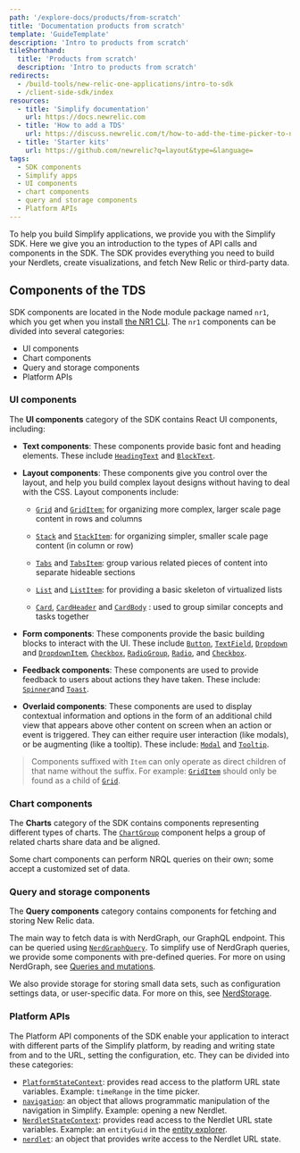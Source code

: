 ```yaml
---
path: '/explore-docs/products/from-scratch'
title: 'Documentation products from scratch'
template: 'GuideTemplate'
description: 'Intro to products from scratch'
tileShorthand:
  title: 'Products from scratch'
  description: 'Intro to products from scratch'
redirects:
  - /build-tools/new-relic-one-applications/intro-to-sdk
  - /client-side-sdk/index
resources:
  - title: 'Simplify documentation'
    url: https://docs.newrelic.com
  - title: 'How to add a TDS'
    url: https://discuss.newrelic.com/t/how-to-add-the-time-picker-to-nrql-queries/94268
  - title: 'Starter kits'
    url: https://github.com/newrelic?q=layout&type=&language=
tags:
  - SDK components
  - Simplify apps
  - UI components
  - chart components
  - query and storage components
  - Platform APIs
---
```


<Intro>

To help you build Simplify applications, we provide you with the Simplify SDK.
Here we give you an introduction to the types of API calls and components in the SDK. The SDK provides everything you need to build your Nerdlets, create visualizations, and fetch New Relic or third-party data.

</Intro>

## Components of the TDS

SDK components are located in the Node module package named `nr1`, which you get when you install [the NR1 CLI](/explore-docs/nr1-cli). The `nr1` components can be divided into several categories:

- UI components
- Chart components
- Query and storage components
- Platform APIs

### UI components

The **UI components** category of the SDK contains React UI components, including:

- **Text components**: These components provide basic font and heading elements. These include [`HeadingText`](/components/heading-text) and [`BlockText`](/components/block-text).

- **Layout components**: These components give you control over the layout, and help you build complex layout designs without having to deal with the CSS. Layout components include:

  - [`Grid`](/components/grid)
    and [`GridItem`:](/components/grid-item)
    for organizing more complex, larger scale page content in rows and columns

  - [`Stack`](/components/stack)
    and [`StackItem`](/components/stack-item):
    for organizing simpler, smaller scale page content (in column or row)

  - [`Tabs`](/components/tabs)
    and [`TabsItem`](/components/tabs-item):
    group various related pieces of content into separate hideable sections

  - [`List`](/components/list)
    and [`ListItem`](/components/list-item):
    for providing a basic skeleton of virtualized lists

  - [`Card`](/components/card),
    [`CardHeader`](/components/card-header) and [`CardBody`](/components/card-body)
    : used to group similar concepts and tasks together

- **Form components**: These components provide the basic building blocks to interact with the UI. These include [`Button`](/components/button), [`TextField`](/components/text-field), [`Dropdown`](/components/dropdown) and [`DropdownItem`](/components/dropdown-item), [`Checkbox`](/components/checkbox), [`RadioGroup`](/components/radio-group), [`Radio`](/components/radio), and [`Checkbox`](/components/checkbox).

- **Feedback components**: These components are used to provide feedback to users about actions they have taken. These include: [`Spinner`](/components/spinner)and [`Toast`](/components/toast).

- **Overlaid components**: These components are used to display contextual information and options in the form of an additional child view that appears above other content on screen when an action or event is triggered. They can either require user interaction (like modals), or be augmenting (like a tooltip). These include: [`Modal`](/components/modal) and [`Tooltip`](/components/tooltip).

> Components suffixed with `Item` can only operate as direct children of that
> name without the suffix. For example: [`GridItem`](/components/grid-item)
> should only be found as a child of [`Grid`](/components/grid).

### Chart components

The **Charts** category of the SDK contains components representing different types of charts. The [`ChartGroup`](/components/chart-group)
component helps a group of related charts share data and be aligned.

Some chart components can perform NRQL queries on their own; some accept a customized set of data.

### Query and storage components

The **Query components** category contains components for fetching and storing New Relic data.

The main way to fetch data is with NerdGraph, our GraphQL endpoint. This can be queried using [`NerdGraphQuery`](/components/nerd-graph-query). To simplify use of NerdGraph queries, we provide some components with pre-defined queries. For more on using NerdGraph, see [Queries and mutations](/collect-data/get-started-nerdgraph-api-explorer).

We also provide storage for storing small data sets, such as configuration settings data, or user-specific data. For more on this, see [NerdStorage](/explore-docs/nerdstorage).

### Platform APIs

The Platform API components of the SDK enable your application to interact with different parts of the Simplify platform, by reading and writing state from and to the URL, setting the configuration, etc. They can be divided into these categories:

- [`PlatformStateContext`](/components/platform-state-context): provides read access to the platform URL state variables.
  Example: `timeRange` in the time picker.
- [`navigation`](/apis/navigation): an object that allows programmatic manipulation of the navigation
  in Simplify. Example: opening a new Nerdlet.
- [`NerdletStateContext`](/components/nerdlet-state-context): provides read access to the Nerdlet URL state variables.
  Example: an `entityGuid` in the [entity explorer](https://docs.newrelic.com/docs/new-relic-one/use-new-relic-one/ui-data/new-relic-one-entity-explorer-view-performance-across-apps-services-hosts).
- [`nerdlet`](/apis/navigation): an object that provides write access to the Nerdlet URL state.
